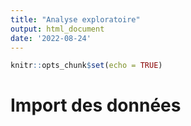 ```yaml
---
title: "Analyse exploratoire"
output: html_document
date: '2022-08-24'
---
```


```r
knitr::opts_chunk$set(echo = TRUE)
```

# Import des données







